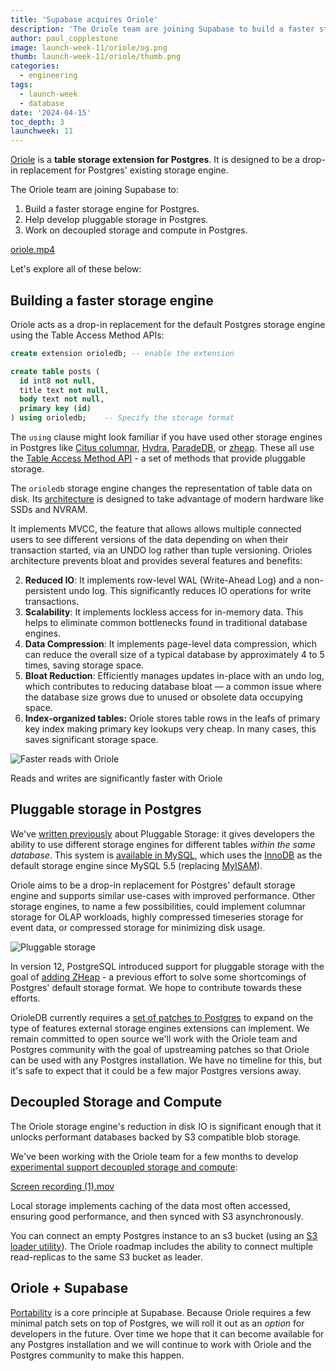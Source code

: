 ```yaml
---
title: 'Supabase acquires Oriole'
description: 'The Oriole team are joining Supabase to build a faster storage engine for Postgres.'
author: paul_copplestone
image: launch-week-11/oriole/og.png
thumb: launch-week-11/oriole/thumb.png
categories:
  - engineering
tags:
  - launch-week
  - database
date: '2024-04-15'
toc_depth: 3
launchweek: 11
---
```


[Oriole](https://github.com/orioledb/orioledb) is a **table storage extension for Postgres**. It is designed to be a drop-in replacement for Postgres' existing storage engine.

The Oriole team are joining Supabase to:

1. Build a faster storage engine for Postgres.
2. Help develop pluggable storage in Postgres.
3. Work on decoupled storage and compute in Postgres.

[oriole.mp4](https://prod-files-secure.s3.us-west-2.amazonaws.com/165a3c21-8e38-4d4b-831a-f9bb88a3262b/7090ed2a-3866-4bc8-b88a-89e6e993315c/oriole.mp4)

Let's explore all of these below:

## Building a faster storage engine

Oriole acts as a drop-in replacement for the default Postgres storage engine using the Table Access Method APIs:

```sql
create extension orioledb; -- enable the extension

create table posts (
  id int8 not null,
  title text not null,
  body text not null,
  primary key (id)
) using orioledb;    -- Specify the storage format
```

The `using` clause might look familiar if you have used other storage engines in Postgres like [Citus columnar](https://docs.citusdata.com/en/v11.1/admin_guide/table_management.html#columnar-storage), [Hydra](https://docs.hydra.so/concepts/using-hydra-columnar), [ParadeDB](https://docs.paradedb.com/search/quickstart), or [zheap](https://github.com/cybertec-postgresql/zheap). These all use the [Table Access Method API](https://www.postgresql.org/docs/current/tableam.html) - a set of methods that provide pluggable storage.

The `orioledb` storage engine changes the representation of table data on disk. Its [architecture](https://github.com/orioledb/orioledb/blob/main/doc/arch.md) is designed to take advantage of modern hardware like SSDs and NVRAM.

It implements MVCC, the feature that allows allows multiple connected users to see different versions of the data depending on when their transaction started, via an UNDO log rather than tuple versioning. Orioles architecture prevents bloat and provides several features and benefits:

2. **Reduced IO**: It implements row-level WAL (Write-Ahead Log) and a non-persistent undo log. This significantly reduces IO operations for write transactions.
1. **Scalability**: It implements lockless access for in-memory data. This helps to eliminate common bottlenecks found in traditional database engines.
1. **Data Compression**: It implements page-level data compression, which can reduce the overall size of a typical database by approximately 4 to 5 times, saving storage space.
1. **Bloat Reduction**: Efficiently manages updates in-place with an undo log, which contributes to reducing database bloat — a common issue where the database size grows due to unused or obsolete data occupying space.
1. **Index-organized tables:** Oriole stores table rows in the leafs of primary key index making primary key lookups very cheap. In many cases, this saves significant storage space.

![Faster reads with Oriole](/images/blog/launch-week-11/oriole/read-only-results-amazon.png)

<caption>Reads and writes are significantly faster with Oriole</caption>

## Pluggable storage in Postgres

We've [written previously](https://supabase.com/blog/postgres-pluggable-strorage) about Pluggable Storage: it gives developers the ability to use different storage engines for different tables _within the same database_. This system is [available in MySQL](https://en.wikipedia.org/wiki/Comparison_of_MySQL_database_engines), which uses the [InnoDB](https://en.wikipedia.org/wiki/InnoDB) as the default storage engine since MySQL 5.5 (replacing [MyISAM](https://en.wikipedia.org/wiki/MyISAM)).

Oriole aims to be a drop-in replacement for Postgres' default storage engine and supports similar use-cases with improved performance. Other storage engines, to name a few possibilities, could implement columnar storage for OLAP workloads, highly compressed timeseries storage for event data, or compressed storage for minimizing disk usage.

![Pluggable storage](/images/blog/launch-week-11/oriole/table-storage.png)

In version 12, PostgreSQL introduced support for pluggable storage with the goal of [adding ZHeap](https://anarazel.de/talks/2019-05-30-pgcon-pluggable-table-storage/pluggable.pdf) - a previous effort to solve some shortcomings of Postgres' default storage format. We hope to contribute towards these efforts.

OrioleDB currently requires a [set of patches to Postgres](https://github.com/orioledb/postgres/commits/patches16/) to expand on the type of features external storage engines extensions can implement. We remain committed to open source we'll work with the Oriole team and Postgres community with the goal of upstreaming patches so that Oriole can be used with any Postgres installation. We have no timeline for this, but it's safe to expect that it could be a few major Postgres versions away.

## Decoupled Storage and Compute

The Oriole storage engine's reduction in disk IO is significant enough that it unlocks performant databases backed by S3 compatible blob storage.

We've been working with the Oriole team for a few months to develop [experimental support decoupled storage and compute](https://github.com/orioledb/orioledb/blob/main/doc/usage.md#s3-database-storage-experimental):

[Screen recording (1).mov](<https://prod-files-secure.s3.us-west-2.amazonaws.com/165a3c21-8e38-4d4b-831a-f9bb88a3262b/1c13cf9b-73d1-4e58-beb7-04af0cf6f7b1/Screen_recording_(1).mov>)

Local storage implements caching of the data most often accessed, ensuring good performance, and then synced with S3 asynchronously.

You can connect an empty Postgres instance to an s3 bucket (using an [S3 loader utility](https://github.com/orioledb/orioledb/blob/main/doc/usage.md#s3-loader-utility)). The Oriole roadmap includes the ability to connect multiple read-replicas to the same S3 bucket as leader.

## Oriole + Supabase

[Portability](https://supabase.com/docs/guides/getting-started/architecture#everything-is-portable) is a core principle at Supabase. Because Oriole requires a few minimal patch sets on top of Postgres, we will roll it out as an _option_ for developers in the future. Over time we hope that it can become available for any Postgres installation and we will continue to work with Oriole and the Postgres community to make this happen.
